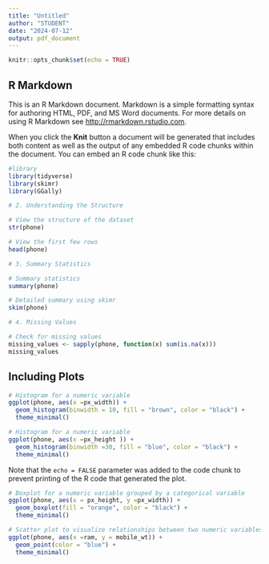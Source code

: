---
title: "Untitled"
author: "STUDENT"
date: "2024-07-12"
output: pdf_document
---

```{r setup, include=FALSE}
knitr::opts_chunk$set(echo = TRUE)
```

## R Markdown

This is an R Markdown document. Markdown is a simple formatting syntax for authoring HTML, PDF, and MS Word documents. For more details on using R Markdown see <http://rmarkdown.rstudio.com>.

When you click the **Knit** button a document will be generated that includes both content as well as the output of any embedded R code chunks within the document. You can embed an R code chunk like this:

```{r}
#library
library(tidyverse)
library(skimr)
library(GGally)
```
```{r}
# 2. Understanding the Structure

# View the structure of the dataset
str(phone)

# View the first few rows
head(phone)

# 3. Summary Statistics

# Summary statistics
summary(phone)

# Detailed summary using skimr
skim(phone)
```
```{r}
# 4. Missing Values

# Check for missing values
missing_values <- sapply(phone, function(x) sum(is.na(x)))
missing_values
```
## Including Plots



```{r }
# Histogram for a numeric variable
ggplot(phone, aes(x =px_width)) + 
  geom_histogram(binwidth = 10, fill = "brown", color = "black") +
  theme_minimal()
```
```{r}
# Histogram for a numeric variable
ggplot(phone, aes(x =px_height )) + 
  geom_histogram(binwidth =30, fill = "blue", color = "black") +
  theme_minimal()
```
Note that the `echo = FALSE` parameter was added to the code chunk to prevent printing of the R code that generated the plot.

```{r}
# Boxplot for a numeric variable grouped by a categorical variable
ggplot(phone, aes(x = px_height, y =px_width)) + 
  geom_boxplot(fill = "orange", color = "black") +
  theme_minimal()
```
```{r}
# Scatter plot to visualize relationships between two numeric variables
ggplot(phone, aes(x =ram, y = mobile_wt)) + 
  geom_point(color = "blue") +
  theme_minimal()
```
